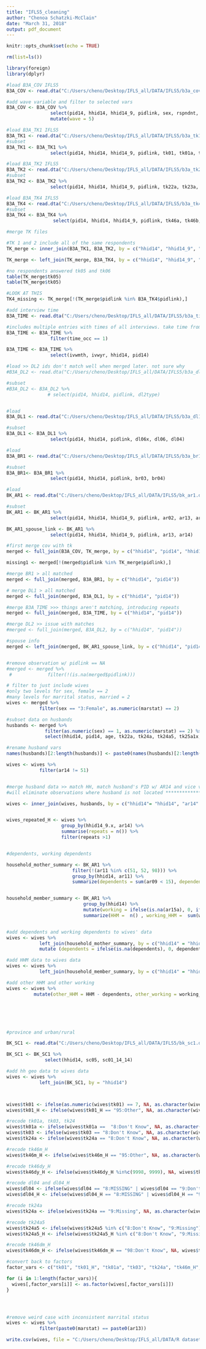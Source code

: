 ```yaml
---
title: "IFLS5_cleaning"
author: "Chenoa Schatzki-McClain"
date: "March 31, 2018"
output: pdf_document
---
```


```r
knitr::opts_chunk$set(echo = TRUE)
```

```r

rm(list=ls())

```

```r
library(foreign)
library(dplyr)
```

```r

#load B3A_COV IFLS5
B3A_COV <- read.dta("C:/Users/cheno/Desktop/IFLS_all/DATA/IFLS5/b3a_cov.dta")

#add wave variable and filter to selected vars
B3A_COV <- B3A_COV %>%
                select(pid14, hhid14, hhid14_9, pidlink, sex, rspndnt, marstat, panel, age) %>%
                mutate(wave = 5)
```

```r

#load B3A_TK1 IFLS5
B3A_TK1 <- read.dta("C:/Users/cheno/Desktop/IFLS_all/DATA/IFLS5/b3a_tk1.dta")
#subset
B3A_TK1 <- B3A_TK1 %>%
                select(pid14, hhid14, hhid14_9, pidlink, tk01, tk01a, tk03, tk04, tk05, tk06a, tk07)

#load B3A_TK2 IFLS5
B3A_TK2 <- read.dta("C:/Users/cheno/Desktop/IFLS_all/DATA/IFLS5/b3a_tk2.dta")
#subset
B3A_TK2 <- B3A_TK2 %>%
                select(pid14, hhid14, hhid14_9, pidlink, tk22a, tk23a, tk23a2y, tk24a, tk25a1x, tk24a5, tk25a1, tk25a2, tk26a1, tk26a3)

#load B3A_TK4 IFLS5
B3A_TK4 <- read.dta("C:/Users/cheno/Desktop/IFLS_all/DATA/IFLS5/b3a_tk4.dta")
#subset
B3A_TK4 <- B3A_TK4 %>%
                 select(pid14, hhid14, hhid14_9, pidlink, tk46a, tk46b, tk46c, tk46dm, tk46dy, tk46m)

#merge TK files

#TK 1 and 2 include all of the same respondents
TK_merge <- inner_join(B3A_TK1, B3A_TK2, by = c("hhid14", "hhid14_9", "pid14"))

TK_merge <- left_join(TK_merge, B3A_TK4, by = c("hhid14", "hhid14_9", "pid14"))

#no respondents answered tk05 and tk06
table(TK_merge$tk05)
table(TK_merge$tk05)

#LOOK AT THIS
TK4_missing <- TK_merge[!(TK_merge$pidlink %in% B3A_TK4$pidlink),] 

```

```r

#add interview time
B3A_TIME <- read.dta("C:/Users/cheno/Desktop/IFLS_all/DATA/IFLS5/b3a_time.dta")

#includes multiple entries with times of all interviews. take time from first interview
B3A_TIME <- B3A_TIME %>%
                filter(time_occ == 1)

B3A_TIME <- B3A_TIME %>%
                select(ivwmth, ivwyr, hhid14, pid14)

```

```r

#load >> DL2 ids don't match well when merged later. not sure why
#B3A_DL2 <- read.dta("C:/Users/cheno/Desktop/IFLS_all/DATA/IFLS5/b3a_dl2.dta")

#subset
#B3A_DL2 <- B3A_DL2 %>%
               # select(pid14, hhid14, pidlink, dl2type)


#load
B3A_DL1 <- read.dta("C:/Users/cheno/Desktop/IFLS_all/DATA/IFLS5/b3a_dl1.dta")

#subset
B3A_DL1 <- B3A_DL1 %>%
                select(pid14, hhid14, pidlink, dl06x, dl06, dl04)


```

```r

#load
B3A_BR1 <- read.dta("C:/Users/cheno/Desktop/IFLS_all/DATA/IFLS5/b3a_br1.dta")

#subset
B3A_BR1<- B3A_BR1 %>%
                select(pid14, hhid14, pidlink, br03, br04)

```

```r

#load
BK_AR1 <- read.dta("C:/Users/cheno/Desktop/IFLS_all/DATA/IFLS5/bk_ar1.dta")

#subset
BK_AR1 <- BK_AR1 %>%
                select(pid14, hhid14, hhid14_9, pidlink, ar02, ar13, ar14, ar09, ar10, ar11, ar02b, ar15a)

BK_AR1_spouse_link <- BK_AR1 %>%
                select(pid14, hhid14, hhid14_9, pidlink, ar13, ar14)

```


```r

#first merge cov with tk
merged <- full_join(B3A_COV, TK_merge, by = c("hhid14", "pid14", "hhid14_9"))

missing1 <- merged[!(merged$pidlink %in% TK_merge$pidlink),] 

#merge BR1 > all matched
merged <- full_join(merged, B3A_BR1, by = c("hhid14", "pid14"))

# merge DL1 > all matched
merged <- full_join(merged, B3A_DL1, by = c("hhid14", "pid14"))

#merge B3A_TIME >>> things aren't matching, introducing repeats
merged <- full_join(merged, B3A_TIME, by = c("hhid14", "pid14"))

#merge DL2 >> issue with matches
#merged <- full_join(merged, B3A_DL2, by = c("hhid14", "pid14"))

#spouse info
merged <- left_join(merged, BK_AR1_spouse_link, by = c("hhid14", "pid14"))


#remove observation w/ pidlink == NA
#merged <- merged %>%
 #             filter(!(is.na(merged$pidlink)))

```

```r

# filter to just include wives
#only two levels for sex, female == 2
#many levels for marrital status, married = 2
wives <- merged %>%
            filter(sex == "3:Female", as.numeric(marstat) == 2)

```

```r

#subset data on husbands
husbands <- merged %>%
              filter(as.numeric(sex) == 1, as.numeric(marstat) == 2) %>%
              select(hhid14, pid14, age, tk22a, tk24a, tk24a5, tk25a1x, tk25a1, tk25a2, tk26a1, tk26a3, tk46a, tk46b, tk46c, tk46dm, tk46dy, tk46m, tk01, tk01a, tk03, tk04, tk05, tk06a, tk07, dl04, dl06, dl06x, ar14)

#rename husband vars
names(husbands)[2:length(husbands)] <- paste0(names(husbands)[2:length(husbands)], "_H") 

```

```r
wives <- wives %>%
            filter(ar14 != 51)


#merge husband data >> match HH, match husband's PID w/ AR14 and vice versa
#will eliminate observations where husband is not located ******************

wives <- inner_join(wives, husbands, by = c("hhid14"= "hhid14", "ar14" = "pid14_H", "pid14" = "ar14_H"))


wives_repeated_H <- wives %>%
                    group_by(hhid14_9.x, ar14) %>%
                    summarise(repeats = n()) %>%
                    filter(repeats >1)



```

```r

#dependents, working dependents

household_mother_summary <- BK_AR1 %>%
                        filter(!(ar11 %in% c(51, 52, 98))) %>%
                        group_by(hhid14, ar11) %>%
                        summarize(dependents = sum(ar09 < 15), dependents_young = sum(ar09 < 6), dependents_old = sum(ar09> 5 & ar09 < 15), working_dependents = sum(ar09 < 15 & as.numeric(ar15a) == 1))


household_member_summary <- BK_AR1 %>%
                            group_by(hhid14) %>%
                            mutate(working = ifelse(is.na(ar15a), 0, ifelse(as.numeric(ar15a) == 1, 1, 0))) %>%
                            summarize(HHM =  n() , working_HHM =  sum(working == 1))


#add dependents and working dependents to wives' data
wives <- wives %>%
            left_join(household_mother_summary, by = c("hhid14" = "hhid14", "pid14" = "ar11")) %>%
            mutate (dependents = ifelse(is.na(dependents), 0, dependents), working_dependents = ifelse(is.na(working_dependents), 0, working_dependents), dependents_young = ifelse(is.na(dependents_young), 0, dependents_young), dependents_old = ifelse(is.na(dependents_old), 0, dependents_old))

#add HHM data to wives data
wives <- wives %>%
            left_join(household_member_summary, by = c("hhid14" = "hhid14"))

#add other HHM and other working
wives <- wives %>%
          mutate(other_HHM = HHM - dependents, other_working = working_HHM - working_dependents)






#province and urban/rural

BK_SC1 <- read.dta("C:/Users/cheno/Desktop/IFLS_all/DATA/IFLS5/bk_sc1.dta")

BK_SC1 <- BK_SC1 %>%
              select(hhid14, sc05, sc01_14_14) 

#add hh geo data to wives data
wives <- wives %>%
            left_join(BK_SC1, by = "hhid14")




```

```r

wives$tk01 <- ifelse(as.numeric(wives$tk01) == 7, NA, as.character(wives$tk01))
wives$tk01_H <- ifelse(wives$tk01_H == "95:Other", NA, as.character(wives$tk01_H))

#recode tk01a, tk03, tk24
wives$tk01a <- ifelse(wives$tk01a ==  "8:Don't Know", NA, as.character(wives$tk01a))
wives$tk03 <- ifelse(wives$tk03 == "8:Don't Know", NA, as.character(wives$tk03))
wives$tk24a <- ifelse(wives$tk24a == "8:Don't Know", NA, as.character(wives$tk24a))

#recode tk46m_H
wives$tk46m_H <- ifelse(wives$tk46m_H == "95:Other", NA, as.character(wives$tk46m_H))

#recode tk46dy_H
wives$tk46dy_H <- ifelse(wives$tk46dy_H %in%c(9998, 9999), NA, wives$tk46dy_H)

#recode dl04 and dl04_H
wives$dl04 <- ifelse(wives$dl04 == "8:MISSING" | wives$dl04 == "9:Don't Know", NA, as.character(wives$dl04))
wives$dl04_H <- ifelse(wives$dl04_H == "8:MISSING" | wives$dl04_H == "9:Don't Know", NA, as.character(wives$dl04_H))

#recode tk24a
wives$tk24a <- ifelse(wives$tk24a == "9:Missing", NA, as.character(wives$tk24a))

#recode tk24a5
wives$tk24a5 <- ifelse(wives$tk24a5 %in% c("8:Don't Know", "9:Missing"), NA, wives$tk24a5)
wives$tk24a5_H <- ifelse(wives$tk24a5_H %in% c("8:Don't Know", "9:Missing"), NA, wives$tk24a5_H)

#recode tk46dm_H
wives$tk46dm_H <- ifelse(wives$tk46dm_H == "98:Don't Know", NA, wives$tk46dm_H)

#convert back to factors
factor_vars <- c("tk01", "tk01_H", "tk01a", "tk03", "tk24a", "tk46m_H", "dl04", "dl04_H", "tk24a")

for (i in 1:length(factor_vars)){
  wives[,factor_vars[i]] <- as.factor(wives[,factor_vars[i]])
}




#remove weird case with inconsistent marrital status
wives <- wives %>%
            filter(paste0(marstat) == paste0(ar13))

```

```r

write.csv(wives, file = "C:/Users/cheno/Desktop/IFLS_all/DATA/R datasets/IFLS5.csv")

```
